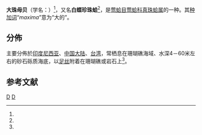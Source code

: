 {{Speciesbox 
| taxon = Pinctada maxima
| binomial_authority = (Jameson, 1901)
}}
'''大珠母贝'''（学名：{{lang|la|'''''Pinctada maxima'''''}}）<ref name="shell_2267" />，又名'''白蝶珍珠蛤'''<ref name="TaiBNET_313532" />，是[[莺蛤目|莺蛤目]][[莺蛤科|莺蛤科]][[真珠蛤属|真珠蛤属]]的一种。其[[种加词|种加词]]“''maxima''”意为“大的”。

==分佈==
主要分佈於[[印度尼西亚|印度尼西亚]]、[[中国大陆|中国大陆]]、[[台湾|台湾]]，常栖息在珊瑚礁海域、水深4－60米左右的砂石砾质海底，以[[足丝|足丝]]附着在珊瑚礁或岩石上<ref name="shell_2267" />。

==参考文献==
{{reflist |refs=
<ref name="shell_2267">{{cite web|url=http://shell.sinica.edu.tw/chinese/shellbase_detail.php?science_no=2267|title=国际贝库：大珠母贝|publisher=台湾贝类资料库|accessdate=2009-08-11|archive-date=2016-03-04|archive-url=https://web.archive.org/web/20160304111348/http://shell.sinica.edu.tw/chinese/shellbase_detail.php?science_no=2267|dead-url=no}}</ref>
<ref name="TaiBNET_313532">{{TaiBNET| zh=白蝶珍珠蛤 | id=313532 | binomial=Pinctada maxima | authority=Jameson, 1901 | var= | accessdate=2013-01-24}}</ref>
}}

{{Taxonbar|from=Q3658757}}

[[Category:真珠蛤屬|D]]
[[Category:_1901年描述的动物|D]]